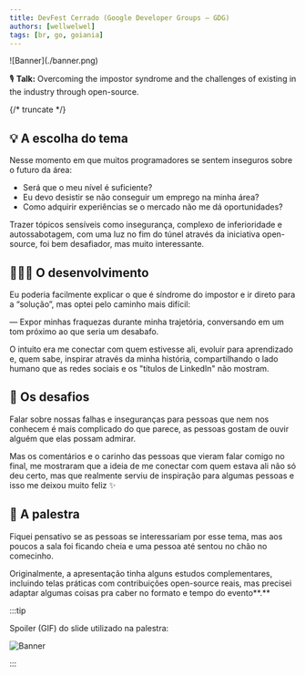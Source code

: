 ```yaml
---
title: DevFest Cerrado (Google Developer Groups — GDG)
authors: [wellwelwel]
tags: [br, go, goiania]
---
```



<Parallax tiltMaxAngleX={0} perspective={1920}>
  ![Banner](./banner.png)
</Parallax>

🎙️ **Talk:** Overcoming the impostor syndrome and the challenges of existing in the industry through open-source.

{/* truncate */}

## 💡 A escolha do tema

Nesse momento em que muitos programadores se sentem inseguros sobre o futuro da área:

- Será que o meu nível é suficiente?
- Eu devo desistir se não conseguir um emprego na minha área?
- Como adquirir experiências se o mercado não me dá oportunidades?

Trazer tópicos sensíveis como insegurança, complexo de inferioridade e autossabotagem, com uma luz no fim do túnel através da iniciativa open-source, foi bem desafiador, mas muito interessante.

## 🧑🏻‍🔬 O desenvolvimento

Eu poderia facilmente explicar o que é síndrome do impostor e ir direto para a “solução”, mas optei pelo caminho mais difícil:

— Expor minhas fraquezas durante minha trajetória, conversando em um tom próximo ao que seria um desabafo.

O intuito era me conectar com quem estivesse ali, evoluir para aprendizado e, quem sabe, inspirar através da minha história, compartilhando o lado humano que as redes sociais e os "títulos de LinkedIn" não mostram.

## 👻 Os desafios

Falar sobre nossas falhas e inseguranças para pessoas que nem nos conhecem é mais complicado do que parece, as pessoas gostam de ouvir alguém que elas possam admirar.

Mas os comentários e o carinho das pessoas que vieram falar comigo no final, me mostraram que a ideia de me conectar com quem estava ali não só deu certo, mas que realmente serviu de inspiração para algumas pessoas e isso me deixou muito feliz ✨

## 🎤 A palestra

Fiquei pensativo se as pessoas se interessariam por esse tema, mas aos poucos a sala foi ficando cheia e uma pessoa até sentou no chão no comecinho.

Originalmente, a apresentação tinha alguns estudos complementares, incluindo telas práticas com contribuições open-source reais, mas precisei adaptar algumas coisas pra caber no formato e tempo do evento**.**

:::tip

Spoiler (GIF) do slide utilizado na palestra:

![Banner](./slide.gif)

:::
